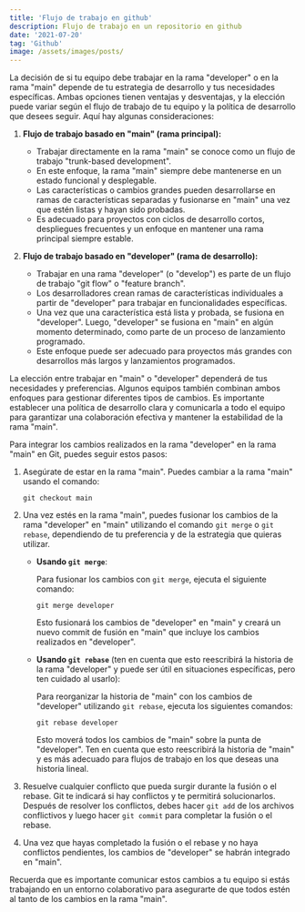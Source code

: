 ```yaml
---
title: 'Flujo de trabajo en github'
description: Flujo de trabajo en un repositorio en github
date: '2021-07-20'
tag: 'Github'
image: /assets/images/posts/
---
```


La decisión de si tu equipo debe trabajar en la rama "developer" o en la rama "main" depende de tu estrategia de desarrollo y tus necesidades específicas. Ambas opciones tienen ventajas y desventajas, y la elección puede variar según el flujo de trabajo de tu equipo y la política de desarrollo que desees seguir. Aquí hay algunas consideraciones:

1. **Flujo de trabajo basado en "main" (rama principal):**
   - Trabajar directamente en la rama "main" se conoce como un flujo de trabajo "trunk-based development".
   - En este enfoque, la rama "main" siempre debe mantenerse en un estado funcional y desplegable.
   - Las características o cambios grandes pueden desarrollarse en ramas de características separadas y fusionarse en "main" una vez que estén listas y hayan sido probadas.
   - Es adecuado para proyectos con ciclos de desarrollo cortos, despliegues frecuentes y un enfoque en mantener una rama principal siempre estable.

2. **Flujo de trabajo basado en "developer" (rama de desarrollo):**
   - Trabajar en una rama "developer" (o "develop") es parte de un flujo de trabajo "git flow" o "feature branch".
   - Los desarrolladores crean ramas de características individuales a partir de "developer" para trabajar en funcionalidades específicas.
   - Una vez que una característica está lista y probada, se fusiona en "developer". Luego, "developer" se fusiona en "main" en algún momento determinado, como parte de un proceso de lanzamiento programado.
   - Este enfoque puede ser adecuado para proyectos más grandes con desarrollos más largos y lanzamientos programados.

La elección entre trabajar en "main" o "developer" dependerá de tus necesidades y preferencias. Algunos equipos también combinan ambos enfoques para gestionar diferentes tipos de cambios. Es importante establecer una política de desarrollo clara y comunicarla a todo el equipo para garantizar una colaboración efectiva y mantener la estabilidad de la rama "main".

Para integrar los cambios realizados en la rama "developer" en la rama "main" en Git, puedes seguir estos pasos:

1. Asegúrate de estar en la rama "main". Puedes cambiar a la rama "main" usando el comando:

   ```
   git checkout main
   ```

2. Una vez estés en la rama "main", puedes fusionar los cambios de la rama "developer" en "main" utilizando el comando `git merge` o `git rebase`, dependiendo de tu preferencia y de la estrategia que quieras utilizar.

   - **Usando `git merge`**:
   
     Para fusionar los cambios con `git merge`, ejecuta el siguiente comando:

     ```
     git merge developer
     ```

     Esto fusionará los cambios de "developer" en "main" y creará un nuevo commit de fusión en "main" que incluye los cambios realizados en "developer".

   - **Usando `git rebase`** (ten en cuenta que esto reescribirá la historia de la rama "developer" y puede ser útil en situaciones específicas, pero ten cuidado al usarlo):

     Para reorganizar la historia de "main" con los cambios de "developer" utilizando `git rebase`, ejecuta los siguientes comandos:

     ```
     git rebase developer
     ```

     Esto moverá todos los cambios de "main" sobre la punta de "developer". Ten en cuenta que esto reescribirá la historia de "main" y es más adecuado para flujos de trabajo en los que deseas una historia lineal.

3. Resuelve cualquier conflicto que pueda surgir durante la fusión o el rebase. Git te indicará si hay conflictos y te permitirá solucionarlos. Después de resolver los conflictos, debes hacer `git add` de los archivos conflictivos y luego hacer `git commit` para completar la fusión o el rebase.

4. Una vez que hayas completado la fusión o el rebase y no haya conflictos pendientes, los cambios de "developer" se habrán integrado en "main".

Recuerda que es importante comunicar estos cambios a tu equipo si estás trabajando en un entorno colaborativo para asegurarte de que todos estén al tanto de los cambios en la rama "main".